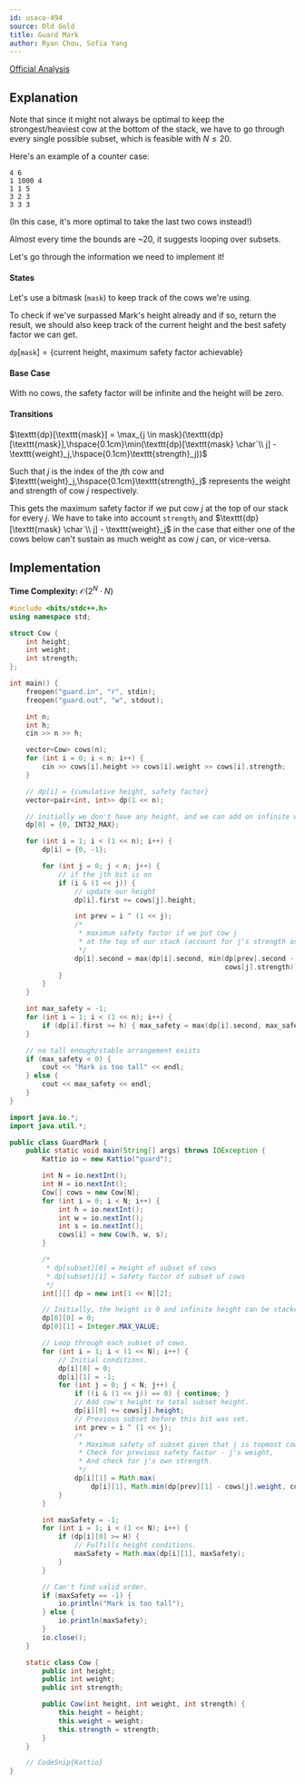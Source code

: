 ```yaml
---
id: usaco-494
source: Old Gold
title: Guard Mark
author: Ryan Chou, Sofia Yang
---
```


[Official Analysis](http://www.usaco.org/current/data/sol_guard_gold.html)

## Explanation

Note that since it might not always be optimal to keep the strongest/heaviest cow at the bottom of the stack, we have to go through every single possible subset, which is feasible with $N \leq 20$.

Here's an example of a counter case:
```
4 6
1 1000 4
1 1 5
3 2 3
3 3 3
```
(In this case, it's more optimal to take the last two cows instead!)

Almost every time the bounds are ~$20$, it suggests looping over subsets.

Let's go through the information we need to implement it!

#### States

Let's use a bitmask ($\texttt{mask}$) to keep track of the cows we're using.

To check if we've surpassed Mark's height already and if so, return the result, we should also keep track of the current height and the best safety factor we can get.

$\texttt{dp}[\texttt{mask}] =\{$current height, maximum safety factor achievable$\}$

#### Base Case

With no cows, the safety factor will be infinite and the height will be zero.

#### Transitions

$\texttt{dp}[\texttt{mask}] = \max_{j \in mask}(\texttt{dp}[\texttt{mask}],\hspace{0.1cm}\min(\texttt{dp}[\texttt{mask} \char`\\ j] - \texttt{weight}_j,\hspace{0.1cm}\texttt{strength}_j))$

Such that $j$ is the index of the $j$th cow and $\texttt{weight}_j,\hspace{0.1cm}\texttt{strength}_j$ represents the weight and strength of cow $j$ respectively.

This gets the maximum safety factor if we put cow $j$ at the top of our stack for every $j$. We have to take into account $\texttt{strength}_j$ and $\texttt{dp}[\texttt{mask} \char`\\ j] - \texttt{weight}_j$ in the case that either one of the cows below can't sustain as much weight as cow $j$ can, or vice-versa.

## Implementation

**Time Complexity:** $\mathcal{O}(2^N \cdot N)$

<LanguageSection>
<CPPSection>

```cpp
#include <bits/stdc++.h>
using namespace std;

struct Cow {
	int height;
	int weight;
	int strength;
};

int main() {
	freopen("guard.in", "r", stdin);
	freopen("guard.out", "w", stdout);

	int n;
	int h;
	cin >> n >> h;

	vector<Cow> cows(n);
	for (int i = 0; i < n; i++) {
		cin >> cows[i].height >> cows[i].weight >> cows[i].strength;
	}

	// dp[i] = {cumulative height, safety factor}
	vector<pair<int, int>> dp(1 << n);

	// initially we don't have any height, and we can add on infinite weight
	dp[0] = {0, INT32_MAX};

	for (int i = 1; i < (1 << n); i++) {
		dp[i] = {0, -1};

		for (int j = 0; j < n; j++) {
			// if the jth bit is on
			if (i & (1 << j)) {
				// update our height
				dp[i].first += cows[j].height;

				int prev = i ^ (1 << j);
				/*
				 * maximum safety factor if we put cow j
				 * at the top of our stack (account for j's strength as well)
				 */
				dp[i].second = max(dp[i].second, min(dp[prev].second - cows[j].weight,
				                                     cows[j].strength));
			}
		}
	}

	int max_safety = -1;
	for (int i = 1; i < (1 << n); i++) {
		if (dp[i].first >= h) { max_safety = max(dp[i].second, max_safety); }
	}

	// no tall enough/stable arrangement exists
	if (max_safety < 0) {
		cout << "Mark is too tall" << endl;
	} else {
		cout << max_safety << endl;
	}
}
```

</CPPSection>
<JavaSection>

```java
import java.io.*;
import java.util.*;

public class GuardMark {
	public static void main(String[] args) throws IOException {
		Kattio io = new Kattio("guard");

		int N = io.nextInt();
		int H = io.nextInt();
		Cow[] cows = new Cow[N];
		for (int i = 0; i < N; i++) {
			int h = io.nextInt();
			int w = io.nextInt();
			int s = io.nextInt();
			cows[i] = new Cow(h, w, s);
		}

		/*
		 * dp[subset][0] = Height of subset of cows
		 * dp[subset][1] = Safety factor of subset of cows
		 */
		int[][] dp = new int[1 << N][2];

		// Initially, the height is 0 and infinite height can be stacked.
		dp[0][0] = 0;
		dp[0][1] = Integer.MAX_VALUE;

		// Loop through each subset of cows.
		for (int i = 1; i < (1 << N); i++) {
			// Initial conditions.
			dp[i][0] = 0;
			dp[i][1] = -1;
			for (int j = 0; j < N; j++) {
				if ((i & (1 << j)) == 0) { continue; }
				// Add cow's height to total subset height.
				dp[i][0] += cows[j].height;
				// Previous subset before this bit was set.
				int prev = i ^ (1 << j);
				/*
				 * Maximum safety of subset given that j is topmost cow.
				 * Check for previous safety factor - j's weight,
				 * And check for j's own strength.
				 */
				dp[i][1] = Math.max(
				    dp[i][1], Math.min(dp[prev][1] - cows[j].weight, cows[j].strength));
			}
		}

		int maxSafety = -1;
		for (int i = 1; i < (1 << N); i++) {
			if (dp[i][0] >= H) {
				// Fulfills height conditions.
				maxSafety = Math.max(dp[i][1], maxSafety);
			}
		}

		// Can't find valid order.
		if (maxSafety == -1) {
			io.println("Mark is too tall");
		} else {
			io.println(maxSafety);
		}
		io.close();
	}

	static class Cow {
		public int height;
		public int weight;
		public int strength;

		public Cow(int height, int weight, int strength) {
			this.height = height;
			this.weight = weight;
			this.strength = strength;
		}
	}

	// CodeSnip{Kattio}
}
```

</JavaSection>
</LanguageSection>
